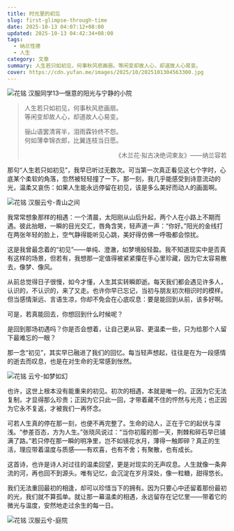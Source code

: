 ```yaml
---
title: 时光里的初见
slug: first-glimpse-through-time
date: 2025-10-13 04:07:12+08:00
updated: 2025-10-13 04:42:34+08:00
tags:
  - 纳兰性德
  - 人生
category: 文章
summary: 人生若只如初见，何事秋风悲画扇。等闲变却故人心，却道故人心易变。
cover: https://cdn.yufan.me/images/2025/10/2025101304563300.jpg
---
```


![花铭 汉服同学13—惬意的阳光与宁静的小院](https://cdn.yufan.me/images/2025/10/2025101304554600.jpg)

<MusicPlayer id={533450520} />

>人生若只如初见，何事秋风悲画扇。<br />
>等闲变却故人心，却道故人心易变。
>
>骊山语罢清宵半，泪雨霖铃终不怨。<br />
>何如薄幸锦衣郎，比翼连枝当日愿。
>
><p style="text-align: right;">《木兰花·拟古决绝词柬友》——纳兰容若</p>

那句“人生若只如初见”，我早已听过无数次。可当第一次真正看见这七个字时，心底某个柔软的角落，忽然被轻轻撞了一下。那一刻，我几乎能感受到诗意流动的光，温柔又哀伤：如果人生能永远停留在初见，该是多么美好而动人的画面啊。

![花铭 汉服云兮-青山之间](https://cdn.yufan.me/images/2025/10/2025101304501000.jpg)

我常常想象那样的相遇：一个清晨，太阳刚从山后升起，两个人在小路上不期而遇。彼此抬眼，一瞬的目光交汇，唇角含笑，轻声道一声：“你好。”阳光的金线打在两张年轻的脸上，空气静得能听见心跳，美好得仿佛一呼吸都会惊扰。

这是我曾最念着的“初见”——单纯、澄澈，如梦境般轻盈。我不知道现实中是否真有这样的场景，但若有，我想那一定值得被紧紧攥在手心里珍藏，因为它太容易散去，像梦、像风。

从前总觉得日子很慢，如今才懂，人生其实转瞬即逝。每天我们都会遇见许多人，认识的，不认识的，来了又走。也许你早已忘记，当初与朋友初次相识时的模样。但当感情渐远、言语生凉，你却不免会在心底叹息：要是能回到从前，该多好啊。

可是，若真能回去，你想回到什么时候呢？

是回到那场初遇吗？你是否会想着，让自己更从容、更温柔一些，只为给那个人留下最难忘的一眼？

那一念“初见”，其实早已融进了我们的回忆。每当轻声想起，往往是在为一段感情的逝去而叹息，也是在对生命的无常感到怅然。

![花铭 云兮-如梦如幻](https://cdn.yufan.me/images/2025/10/2025101305295600.jpg)

也许，这世上根本没有能重来的初见。初次的相遇，本就是唯一的。正因为它无法复制，才显得那么珍贵；正因为它只此一回，才带着藏不住的怦然与光亮；也正因为它永不复返，才被我们一再怀念。

可若人生真的停在那一刻，也便不再完整了。生命的动人，正在于它的起伏与深浅。“参差百态，方为人生。”张晓风说过：“当你初履的那一天，荆棘和碎石早已铺满了路。”若只停在那一瞬的明净里，岂不如镜花水月，薄得一触即碎？真正的生活，理应带着温度与质感——有欢喜，也有不舍；有聚散，也有成长。

这首诗，也许是诗人对过往的温柔回望，更是对现实的无声叹息。人生就像一条奔流的河，再也回不到源头。唯有记忆，会沉淀在岁月深处，像一粒糖，甜得悠长。

我们无法重回最初的相逢，却可以珍惜当下的拥有。因为只要心中还留着那份最初的光，我们就不算孤单。就让那一幕温柔的相遇，永远留存在记忆里——带着它的微光与温度，安然地走过余生的每一日。

![花铭 汉服云兮-庭院](https://cdn.yufan.me/images/2025/10/2025101304523100.jpg)
